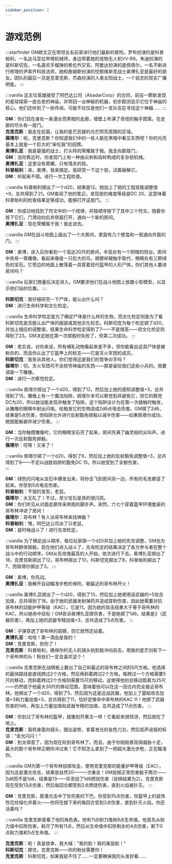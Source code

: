 ```yaml
---
sidebar_position: 2
---
```


# 游戏范例

:::starfinder
GM欧文正在带领五名玩家进行他们最新的冒险。罗布扮演的是科普帕利，一名达马亚拉申塔机械师，身边带着她的宠物无人机VV-R9。朱迪扮演的是科斯切克，一名喜欢手榴弹的希伦外交官。阿曼达扮演的是佩塔尔，一名不断进行修理的尹索齐科技法师，她和詹姆斯扮演的忧郁维斯克战士奥博扎亚是最好的朋友。团队的最后一员是克里克斯，杰森扮演的人类太阳战士，一个自恋的现实广播明星。
:::

:::vanilla
这五位英雄接受了阿巴达公司（AbadarCorp）的合同，前往一颗新发现的星球探索一座古老的神庙，并带回一台神秘的机器，初步勘测显示它位于神庙的核心。他们还听到了一些传闻，可能不仅仅是他们一支队伍在寻找这个神器……
:::

**GM**：你们现在身处一条漫长而黑暗的走廊，墙壁上布满了奇怪的触手图案。在走廊的尽头有一扇门。  
**克里克斯**：我走在前面，让我的星芒武器的光芒照亮周围的区域。  
**佩塔尔**：呃，克里克斯？你知道我们中的一些人能在黑暗中看见东西吧？你的光亮基本上就是一个巨大的“来吃我”的招牌。  
**奥博扎亚**：我是最强的战士，打头阵的荣耀属于我。我走向那扇门。  
**GM**：当你靠近时，你发现门上有一种由尖刺和齿轮构成的复杂锁机械。  
**奥博扎亚**：这里没有荣耀，只有懦夫的锁。  
**科普帕利**：来，奥博，我来搞定。我研究一下这个锁，试着破解它。  
**GM**：听起来不错。进行一次工程检查。  

:::vanilla
科普帕利掷出了一个d20，结果是12。她加上了她的工程技能调整值+9，总共得到了21。GM查阅了他的笔记，发现锁的难度等级是DC 20，这意味着科普帕利的检查结果足够成功，能够打开这扇门。
:::

**GM**：你成功地找到了符文中的一个规律，并按顺序按下了其中三个符文。随着你按下它们，门滑动向后并侧面打开，通向一个新的房间。  
**奥博扎亚**：现在荣耀属于我！我走进去。

:::vanilla
GM在战斗地图上画出了一个大房间，里面有几个壁龛和一扇通向外面的门。
:::

**GM**：奥博，进入后你看到一个高达20尺的房间，半高处有一个阴暗的阳台。房间中央有一尊雕像，看起来像是一只巨大的鸟，翅膀却被触手取代，眼睛处有三颗绿色的宝石。它旁边的地面上散落着一具穿着现代盔甲的人形尸体。你们其他人要进房间吗？

:::vanilla
玩家们商量后决定进入。GM要求他们在战斗地图上放置小型模型，以显示他们站的位置。
:::

**科斯切克**：我仔细研究一下尸体，能认出什么吗？  
**GM**：进行生命科学和文化检定。

:::vanilla
生命科学检定是为了确定尸体是什么样的生物，而文化检定则是为了看科斯切克是否能认出尸体的服装或其他文化标志。科斯切克为每个检定掷了d20，并加上相应的调整值，结果生命科学检定得到了7——不是很高——但文化检定则得到了23。GM决定她在第一次掷骰时失败了，但第二次成功。
:::

**GM**：老实说，对你来说，所有哺乳动物看起来差不多，但你能看出这具尸体是被射杀的，而且你认出了它盔甲上的标志——它是天火军团的成员。  
**科斯切克**：我告诉其他人。你们觉得这是我们的竞争对手吗？  
**佩塔尔**：切，天火军团可不会抢夺神庙的东西——那是留给我们这些小兵的。我要调查一下雕像。  
**GM**：进行一次察觉检定。

:::vanilla
佩塔尔掷出了一个d20，得到了12，然后加上她的感知调整值+3，总共得到了15。雕像上有一个魔法陷阱，佩塔尔本可以察觉到并避免它，但它的察觉DC为20，所以她没能发现并触发了陷阱。这个陷阱设计为在第一次接触时触发，从雕像的眼睛中射出闪电，给触发它的生物造成2d6点电击伤害。GM掷了2d6，结果是5点伤害，但陷阱允许进行反射豁免掷骰以减半伤害——如果佩塔尔成功，她就能躲避并减少伤害。
:::

**GM**：当你触摸雕像时，它的眼睛宝石亮了起来，房间充满了幽灵般的尖叫声。进行一次反射豁免掷骰。  
**佩塔尔**：哎呀！又来了！

:::vanilla
佩塔尔掷了一个d20，得到了6，然后加上她的反射豁免调整值+3，总共得到了9——不足以战胜陷阱的豁免DC 15，所以她受到了全额伤害。  
:::

**GM**：绿色的闪电从宝石中爆发出来，将你击飞到房间另一边，所有的毛发都竖了起来。你受到5点电击伤害。  
**科普帕利**：不错的发型，老鼠。  
**佩塔尔**：太无礼了！不过，至少宝石是真的很闪亮。  
**GM**：你们听见从对面走廊传来奔跑的脚步声。突然，六七个穿着盔甲环境套装的哥布林冲进了房间！  
**佩塔尔**：哥布林？有人派哥布林来找神器？  
**科普帕利**：嘿，阿巴达公司派了只老鼠。  
**GM**：是时候战斗了！进行先攻检定。

:::vanilla
为了确定战斗顺序，每位玩家掷一个d20并加上她的先攻调整，GM也为哥布林群体掷骰。现在他们进入战斗了，先攻检定的结果决定了各方参与者在整个战斗中的行动顺序。GM从先攻值最高的人开始，依次进行下去。奥博扎亚掷出了18，克里克斯掷出了12，哥布林掷出了10，科斯切克掷出了8，科普帕利掷出了7，而佩塔尔掷出了3。
:::

**GM**：奥博，你先动。  
**奥博扎亚**：我解开自动瞄准步枪的保险，朝最近的哥布林开火！

:::vanilla
奥博扎亚掷出了一个d20，得到了13，然后加上她使用该武器的+5攻击加值，总共得到了18。由于她的武器发射弹药并造成穿刺伤害，因此她需要对抗哥布林的动能护甲等级（KAC），它是11。因为她的攻击结果大于等于哥布林的KAC，所以她命中目标！GM告诉奥博扎亚掷伤害，于是她掷了1d6，结果是2（武器伤害），再加上她的武器专精加值+3，总共造成了5点伤害。
:::

**GM**：子弹穿透了哥布林的肩膀，但它居然还站着。  
**奥博扎亚**：哈哈！第一滴血是我的！  
**GM**：克里克斯，到你了！  
**克里克斯**：科普帕利，确保你的无人机镜头拍到我冲向前去，用我的星芒剑斩下一个哥布林的头！粉丝们一定会喜欢这个！

:::vanilla
克里克斯在战棋板上数出了自己和最近的哥布林之间的5尺方格。他选择的最快路线是直线跨过2个方格，然后再斜着跨过2个方格。每跨过一个方格需要5尺的移动，而斜着跨过2个方格则需要15尺的移动，这使得他的总移动距离为25尺——仍然低于他最大30尺的移动范围，意味着他可以在这一回合内完全接近哥布林。他掷出了一个d20，得到了5，然后因为这是近战武器，他加上了基础攻击加值+3和力量加值+3，总共得到了11，恰好足够命中哥布林的KAC 11！他掷了武器伤害的1d6，再加上力量加值和武器专精的加值，总共造成了11点伤害。
:::
 
**GM**：你划过了哥布林的盔甲，就像划开果冻一样！它看起来很惊讶，然后倒在了地上。  
**克里克斯**：我转身面向镜头，摆出姿势，拿着发光的金色刀刃，然后低声说我的标语：“金光闪闪！”  
**GM**：别太得意了，因为现在轮到哥布林了。而且，由于你刚刚表现得威胁十足，最大的那个哥布林正朝你冲过来！它不知怎么拿到了一把超大激光步枪，正在瞄准你。

:::vanilla
GM为第一个哥布林投掷攻击，使用克里克斯的能量护甲等级（EAC），因为这是激光攻击，结果是自然20——一次重击！GM投掷正常伤害骰子两次——2d8而不是1d8，结果是13——并添加了1d6燃烧伤害（投掷结果为2）。克里克斯现在受到13点伤害，然后每回合都受到2点燃烧伤害，直到火焰被扑灭。
:::

**GM**：克里克斯，那激光击中了你完美的下巴。你受到15点伤害，你盔甲上的装饰性花纹熔化并着火——你将在接下来的每回合受到2点伤害，直到扑灭火焰。你还活着吗？

:::vanilla
克里克斯查看了他的角色表。他有11点耐力值和9点生命值。他首先从耐力值中扣除伤害，耗尽了所有11点，然后从生命值中扣除剩余的4点伤害，剩下0点耐力值和5点生命值。
:::

**克里克斯**：呃！真是侥幸。我大喊：“我的脸！我的美丽脸！”  
**科斯切克**：撑住，克里克斯——你的粉丝需要你！  
**克里克斯**：科斯切克，如果我挺不住了……一定要确保我的头发好看……